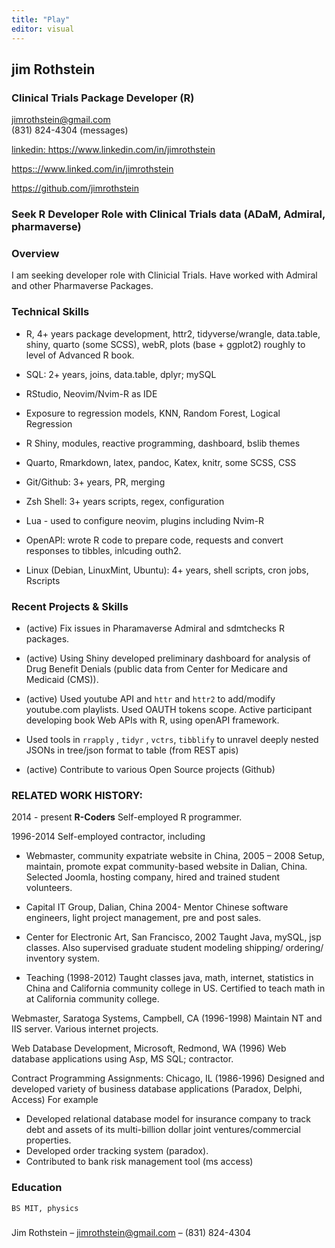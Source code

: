 ```yaml
---
title: "Play"
editor: visual
---
```


## jim Rothstein

### Clinical Trials Package Developer (R)

[jimrothstein\@gmail.com](jimrothstein@gmail.com)\
(831) 824-4304 (messages)

[linkedin: https://www.linkedin.com/in/jimrothstein](https://www.linkedin.com/in/jimrothstein){.uri}

<https:://www.linked.com/in/jimrothstein>

<https://github.com/jimrothstein>

### Seek R Developer Role with Clinical Trials data (ADaM, Admiral, pharmaverse)

### Overview

I am seeking developer role with Clinicial Trials. Have worked with Admiral and other Pharmaverse Packages.

### Technical Skills {#technical}

-   R, 4+ years package development, httr2, tidyverse/wrangle, data.table, shiny, quarto (some SCSS), webR, plots (base + ggplot2) roughly to level of Advanced R book.

-   SQL: 2+ years, joins, data.table, dplyr; mySQL

-   RStudio, Neovim/Nvim-R as IDE

-   Exposure to regression models, KNN, Random Forest, Logical Regression

-   R Shiny, modules, reactive programming, dashboard, bslib themes

-   Quarto, Rmarkdown, latex, pandoc, Katex, knitr, some SCSS, CSS

-   Git/Github: 3+ years, PR, merging

-   Zsh Shell: 3+ years scripts, regex, configuration

-   Lua - used to configure neovim, plugins including Nvim-R

-   OpenAPI: wrote R code to prepare code, requests and convert responses to tibbles, inlcuding outh2.

-   Linux (Debian, LinuxMint, Ubuntu): 4+ years, shell scripts, cron jobs, Rscripts

### Recent Projects & Skills {#recent}

-   (active) Fix issues in Pharamaverse Admiral and sdmtchecks R packages.

-   (active) Using Shiny developed preliminary dashboard for analysis of Drug Benefit Denials (public data from Center for Medicare and Medicaid (CMS)).

-   (active) Used youtube API and `httr` and `httr2` to add/modify youtube.com playlists. Used OAUTH tokens scope. Active participant developing book Web APIs with R, using openAPI framework.

-   Used tools in `rrapply` , `tidyr` , `vctrs`, `tibblify` to unravel deeply nested JSONs in tree/json format to table (from REST apis)

-   (active) Contribute to various Open Source projects (Github)

### RELATED WORK HISTORY:

2014 - present **R-Coders** Self-employed R programmer.

1996-2014 Self-employed contractor, including

-   Webmaster, community expatriate website in China, 2005 – 2008 Setup, maintain, promote expat community-based website in Dalian, China. Selected Joomla, hosting company, hired and trained student volunteers.

-   Capital IT Group, Dalian, China 2004- Mentor Chinese software engineers, light project management, pre and post sales.

-   Center for Electronic Art, San Francisco, 2002 Taught Java, mySQL, jsp classes. Also supervised graduate student modeling shipping/ ordering/ inventory system.

-   Teaching (1998-2012) Taught classes java, math, internet, statistics in China and California community college in US. Certified to teach math in at California community college.

Webmaster, Saratoga Systems, Campbell, CA (1996-1998) Maintain NT and IIS server. Various internet projects.

Web Database Development, Microsoft, Redmond, WA (1996) Web database applications using Asp, MS SQL; contractor.

Contract Programming Assignments: Chicago, IL (1986-1996) Designed and developed variety of business database applications (Paradox, Delphi, Access) For example

-   Developed relational database model for insurance company to track debt and assets of its multi-billion dollar joint ventures/commercial properties.\
-   Developed order tracking system (paradox).\
-   Contributed to bank risk management tool (ms access)

### Education {#education}

```         
BS MIT, physics
```

###  {#footer}

Jim Rothstein -- [jimrothstein\@gmail.com](jimrothstein@gmail.com) -- (831) 824-4304
